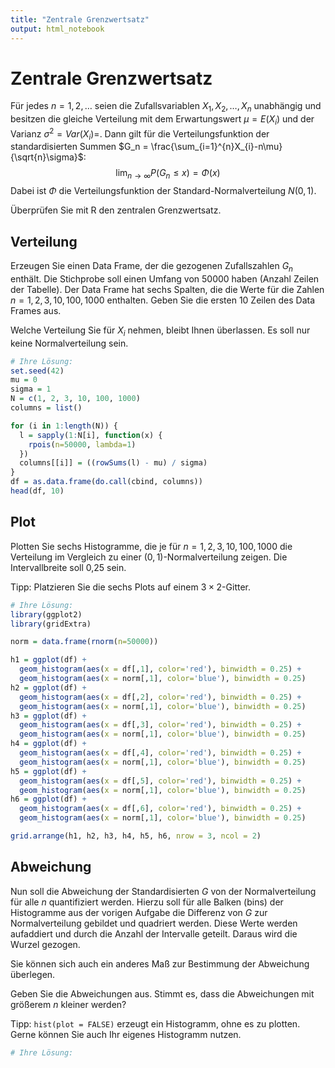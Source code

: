 ```yaml
---
title: "Zentrale Grenzwertsatz"
output: html_notebook
---
```


# Zentrale Grenzwertsatz

Für jedes $n=1,2,\ldots$ seien die Zufallsvariablen $X_1, X_2, \ldots, X_n$ unabhängig und besitzen die gleiche Verteilung mit dem Erwartungswert $\mu = E(X_i)$ und der Varianz $\sigma^2=Var(X_i)=$. Dann gilt für die Verteilungsfunktion der standardisierten Summen $G_n = \frac{\sum_{i=1}^{n}X_{i}-n\mu}{\sqrt{n}\sigma}$: $$
\lim_{n\rightarrow\infty}P\left(G_n \leq x\right)=\Phi(x)
$$ Dabei ist $\Phi$ die Verteilungsfunktion der Standard-Normalverteilung $N(0,1)$.

Überprüfen Sie mit R den zentralen Grenzwertsatz.

## Verteilung

Erzeugen Sie einen Data Frame, der die gezogenen Zufallszahlen $G_n$ enthält. Die Stichprobe soll einen Umfang von 50000 haben (Anzahl Zeilen der Tabelle). Der Data Frame hat sechs Spalten, die die Werte für die Zahlen $n=1, 2, 3, 10, 100, 1000$ enthalten. Geben Sie die ersten 10 Zeilen des Data Frames aus.

Welche Verteilung Sie für $X_i$ nehmen, bleibt Ihnen überlassen. Es soll nur keine Normalverteilung sein.

```r
# Ihre Lösung:
set.seed(42)
mu = 0
sigma = 1
N = c(1, 2, 3, 10, 100, 1000)
columns = list()

for (i in 1:length(N)) {
  l = sapply(1:N[i], function(x) {
    rpois(n=50000, lambda=1)
  })
  columns[[i]] = ((rowSums(l) - mu) / sigma)
}
df = as.data.frame(do.call(cbind, columns))
head(df, 10)
```

## Plot

Plotten Sie sechs Histogramme, die je für $n=1, 2, 3, 10, 100, 1000$ die Verteilung im Vergleich zu einer ($0,1$)-Normalverteilung zeigen. Die Intervallbreite soll 0,25 sein.

Tipp: Platzieren Sie die sechs Plots auf einem $3 \times 2$-Gitter.

```r
# Ihre Lösung:
library(ggplot2)
library(gridExtra)

norm = data.frame(rnorm(n=50000))

h1 = ggplot(df) +
  geom_histogram(aes(x = df[,1], color='red'), binwidth = 0.25) +
  geom_histogram(aes(x = norm[,1], color='blue'), binwidth = 0.25)
h2 = ggplot(df) +
  geom_histogram(aes(x = df[,2], color='red'), binwidth = 0.25) +
  geom_histogram(aes(x = norm[,1], color='blue'), binwidth = 0.25)
h3 = ggplot(df) +
  geom_histogram(aes(x = df[,3], color='red'), binwidth = 0.25) +
  geom_histogram(aes(x = norm[,1], color='blue'), binwidth = 0.25)
h4 = ggplot(df) +
  geom_histogram(aes(x = df[,4], color='red'), binwidth = 0.25) +
  geom_histogram(aes(x = norm[,1], color='blue'), binwidth = 0.25)
h5 = ggplot(df) +
  geom_histogram(aes(x = df[,5], color='red'), binwidth = 0.25) +
  geom_histogram(aes(x = norm[,1], color='blue'), binwidth = 0.25)
h6 = ggplot(df) +
  geom_histogram(aes(x = df[,6], color='red'), binwidth = 0.25) +
  geom_histogram(aes(x = norm[,1], color='blue'), binwidth = 0.25)

grid.arrange(h1, h2, h3, h4, h5, h6, nrow = 3, ncol = 2)

```

## Abweichung

Nun soll die Abweichung der Standardisierten $G$ von der Normalverteilung für alle $n$ quantifiziert werden. Hierzu soll für alle Balken (bins) der Histogramme aus der vorigen Aufgabe die Differenz von $G$ zur Normalverteilung gebildet und quadriert werden. Diese Werte werden aufaddiert und durch die Anzahl der Intervalle geteilt. Daraus wird die Wurzel gezogen.

Sie können sich auch ein anderes Maß zur Bestimmung der Abweichung überlegen.

Geben Sie die Abweichungen aus. Stimmt es, dass die Abweichungen mit größerem $n$ kleiner werden?

Tipp: `hist(plot = FALSE)` erzeugt ein Histogramm, ohne es zu plotten. Gerne können Sie auch Ihr eigenes Histogramm nutzen.

```r
# Ihre Lösung:
```

